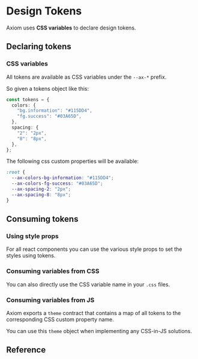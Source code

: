 
# Design Tokens

Axiom uses **CSS variables** to declare design tokens.

## Declaring tokens

### CSS variables

All tokens are available as CSS variables under the `--ax-*` prefix.

So given a tokens object like this:

```ts
const tokens = {
  colors: {
    "bg.information": "#115DD4",
    "fg.success": "#03A65D",
  },
  spacing: {
    "2": "2px",
    "8": "8px",
  },
};
```

The following css custom properties will be available:

```css
:root {
  --ax-colors-bg-information: "#115DD4";
  --ax-colors-fg-success: "#03A65D";
  --ax-spacing-2: "2px";
  --ax-spacing-8: "8px";
}
```

## Consuming tokens

### Using style props

For all react components you can use the various style props to set the styles using tokens.

<Demo component={PropUsage} />

### Consuming variables from CSS

You can also directly use the CSS variable name in your `.css` files.

<Demo component={CssUsage} />

### Consuming variables from JS

Axiom exports a `theme` contract that contains a map of all tokens to the corresponding CSS custom property name.

You can use this `theme` object when implementing any CSS-in-JS solutions.

<Demo component={JsUsage} />

## Reference

<ax-design-tokens />
